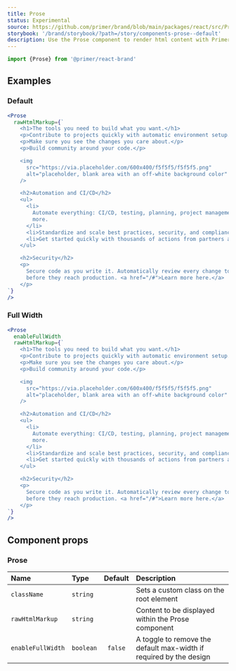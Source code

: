 ```yaml
---
title: Prose
status: Experimental
source: https://github.com/primer/brand/blob/main/packages/react/src/Prose/Prose.tsx
storybook: '/brand/storybook/?path=/story/components-prose--default'
description: Use the Prose component to render html content with Primer Brand styles.
---
```


```js
import {Prose} from '@primer/react-brand'
```

## Examples

### Default

```jsx live
<Prose
  rawHtmlMarkup={`
	<h1>The tools you need to build what you want.</h1>
    <p>Contribute to projects quickly with automatic environment setup.</p>
    <p>Make sure you see the changes you care about.</p>
    <p>Build community around your code.</p>

    <img
      src="https://via.placeholder.com/600x400/f5f5f5/f5f5f5.png"
      alt="placeholder, blank area with an off-white background color"
    />

    <h2>Automation and CI/CD</h2>
    <ul>
      <li>
        Automate everything: CI/CD, testing, planning, project management, issue labeling, approvals, onboarding, and
        more.
      </li>
      <li>Standardize and scale best practices, security, and compliance across your organization.</li>
      <li>Get started quickly with thousands of actions from partners and the community.</li>
    </ul>

    <h2>Security</h2>
    <p>
      Secure code as you write it. Automatically review every change to your codebase and identify vulnerabilities
      before they reach production. <a href="/#">Learn more here.</a>
    </p>
`}
/>
```

### Full Width

```jsx live
<Prose
  enableFullWidth
  rawHtmlMarkup={`
	<h1>The tools you need to build what you want.</h1>
    <p>Contribute to projects quickly with automatic environment setup.</p>
    <p>Make sure you see the changes you care about.</p>
    <p>Build community around your code.</p>

    <img
      src="https://via.placeholder.com/600x400/f5f5f5/f5f5f5.png"
      alt="placeholder, blank area with an off-white background color"
    />

    <h2>Automation and CI/CD</h2>
    <ul>
      <li>
        Automate everything: CI/CD, testing, planning, project management, issue labeling, approvals, onboarding, and
        more.
      </li>
      <li>Standardize and scale best practices, security, and compliance across your organization.</li>
      <li>Get started quickly with thousands of actions from partners and the community.</li>
    </ul>

    <h2>Security</h2>
    <p>
      Secure code as you write it. Automatically review every change to your codebase and identify vulnerabilities
      before they reach production. <a href="/#">Learn more here.</a>
    </p>
`}
/>
```

## Component props

### Prose

| Name              | Type      | Default | Description                                                        |
| :---------------- | :-------- | :-----: | :----------------------------------------------------------------- |
| `className`       | `string`  |         | Sets a custom class on the root element                            |
| `rawHtmlMarkup`   | `string`  |         | Content to be displayed within the Prose component                 |
| `enableFullWidth` | `boolean` | `false` | A toggle to remove the default max-width if required by the design |
